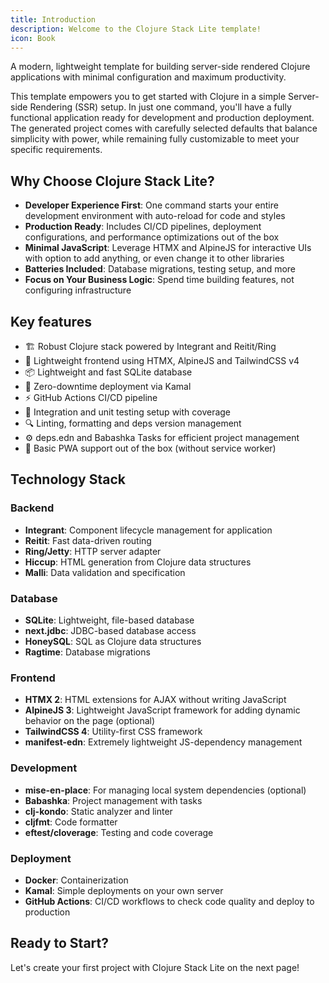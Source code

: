 ```yaml
---
title: Introduction
description: Welcome to the Clojure Stack Lite template!
icon: Book
---
```


A modern, lightweight template for building server-side rendered Clojure applications with minimal configuration and maximum productivity.

This template empowers you to get started with Clojure in a simple Server-side Rendering (SSR) setup. In just one command, you'll have a fully functional application ready for development and production deployment. The generated project comes with carefully selected defaults that balance simplicity with power, while remaining fully customizable to meet your specific requirements.

## Why Choose Clojure Stack Lite?

- **Developer Experience First**: One command starts your entire development environment with auto-reload for code and styles
- **Production Ready**: Includes CI/CD pipelines, deployment configurations, and performance optimizations out of the box
- **Minimal JavaScript**: Leverage HTMX and AlpineJS for interactive UIs with option to add anything, or even change it to other libraries
- **Batteries Included**: Database migrations, testing setup, and more
- **Focus on Your Business Logic**: Spend time building features, not configuring infrastructure

## Key features

- 🏗️ Robust Clojure stack powered by Integrant and Reitit/Ring
- 🎨 Lightweight frontend using HTMX, AlpineJS and TailwindCSS v4
- 📦 Lightweight and fast SQLite database
- 🔄 Zero-downtime deployment via Kamal
- ⚡ GitHub Actions CI/CD pipeline
- 🧪 Integration and unit testing setup with coverage
- 🔍 Linting, formatting and deps version management
- ⚙️ deps.edn and Babashka Tasks for efficient project management
- 📱 Basic PWA support out of the box (without service worker)

## Technology Stack

### Backend
- **Integrant**: Component lifecycle management for application
- **Reitit**: Fast data-driven routing
- **Ring/Jetty**: HTTP server adapter
- **Hiccup**: HTML generation from Clojure data structures
- **Malli**: Data validation and specification

### Database
- **SQLite**: Lightweight, file-based database
- **next.jdbc**: JDBC-based database access
- **HoneySQL**: SQL as Clojure data structures
- **Ragtime**: Database migrations

### Frontend
- **HTMX 2**: HTML extensions for AJAX without writing JavaScript
- **AlpineJS 3**: Lightweight JavaScript framework for adding dynamic behavior on the page (optional)
- **TailwindCSS 4**: Utility-first CSS framework
- **manifest-edn**: Extremely lightweight JS-dependency management

### Development
- **mise-en-place**: For managing local system dependencies (optional)
- **Babashka**: Project management with tasks
- **clj-kondo**: Static analyzer and linter
- **cljfmt**: Code formatter
- **eftest/cloverage**: Testing and code coverage

### Deployment
- **Docker**: Containerization
- **Kamal**: Simple deployments on your own server
- **GitHub Actions**: CI/CD workflows to check code quality and deploy to production

## Ready to Start?

Let's create your first project with Clojure Stack Lite on the next page!
